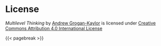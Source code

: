 # License {.unnumbered}

*Multilevel Thinking* by [Andrew Grogan-Kaylor](https://agrogan1.github.io/) is licensed under [Creative Commons Attribution 4.0 International License](http://creativecommons.org/licenses/by/4.0/)

{{< pagebreak >}}
